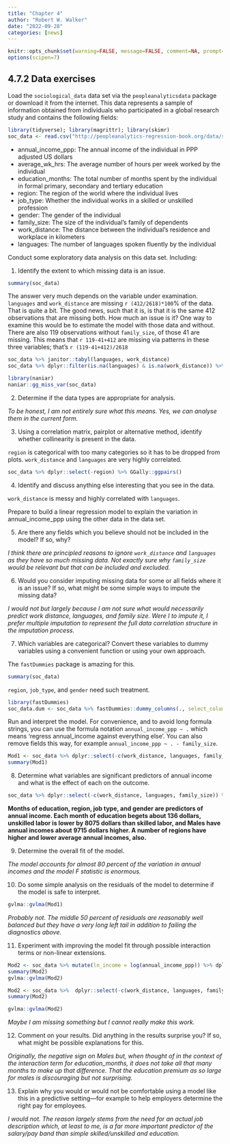 ```yaml
---
title: "Chapter 4"
author: "Robert W. Walker"
date: "2022-09-28"
categories: [news]
---
```



```r
knitr::opts_chunk$set(warning=FALSE, message=FALSE, comment=NA, prompt=FALSE, fig.height=6, fig.width=6.5, fig.retina = 3, dev = 'svg', dev.args = list(bg = "transparent"))
options(scipen=7)
```

## 4.7.2 Data exercises

Load the `sociological_data` data set via the `peopleanalyticsdata` package or download it from the internet. This data represents a sample of information obtained from individuals who participated in a global research study and contains the following fields:

```r
library(tidyverse); library(magrittr); library(skimr)
soc_data <- read.csv("http://peopleanalytics-regression-book.org/data/sociological_data.csv")
```

- annual_income_ppp: The annual income of the individual in PPP adjusted US dollars
- average_wk_hrs: The average number of hours per week worked by the individual
- education_months: The total number of months spent by the individual in formal primary, secondary and tertiary education
- region: The region of the world where the individual lives
- job_type: Whether the individual works in a skilled or unskilled profession
- gender: The gender of the individual
- family_size: The size of the individual’s family of dependents
- work_distance: The distance between the individual’s residence and workplace in kilometers
- languages: The number of languages spoken fluently by the individual

Conduct some exploratory data analysis on this data set. Including:

1. Identify the extent to which missing data is an issue.

```r
summary(soc_data)
```
The answer very much depends on the variable under examination.  `languages` and `work_distance` are missing `r (412/2618)*100`% of the data.  That is quite a bit.  The good news, such that it is, is that it is the same 412 observations that are missing both.  How much an issue is it?  One way to examine this would be to estimate the model with those data and without.  There are also 119 observations without `family_size`, of those 41 are missing.  This means that `r 119-41+412` are missing via patterns in these three variables; that's `r (119-41+412)/2618`

```r
soc_data %>% janitor::tabyl(languages, work_distance)
soc_data %>% dplyr::filter(is.na(languages) & is.na(work_distance)) %>% skim(family_size)
```

```r
library(naniar)
naniar::gg_miss_var(soc_data)
```


2. Determine if the data types are appropriate for analysis.

*To be honest, I am not entirely sure what this means.  Yes, we can analyse them in the current form.*

3. Using a correlation matrix, pairplot or alternative method, identify whether collinearity is present in the data.

`region` is categorical with too many categories so it has to be dropped from plots. `work_distance` and `languages` are very highly correlated.

```r
soc_data %>% dplyr::select(-region) %>% GGally::ggpairs()
```

4. Identify and discuss anything else interesting that you see in the data.

`work_distance` is messy and highly correlated with `languages`.

Prepare to build a linear regression model to explain the variation in annual_income_ppp using the other data in the data set.

5. Are there any fields which you believe should not be included in the model? If so, why?

*I think there are principled reasons to ignore `work_distance` and `languages` as they have so much missing data.  Not exactly sure why `family_size` would be relevant but that can be included and excluded.*

6. Would you consider imputing missing data for some or all fields where it is an issue? If so, what might be some simple ways to impute the missing data?

*I would not but largely because I am not sure what would necessarily predict work distance, languages, and family size.  Were I to impute it, I prefer multiple imputation to represent the full data correlation structure in the imputation process.*

7. Which variables are categorical? Convert these variables to dummy variables using a convenient function or using your own approach.

The `fastDummies` package is amazing for this.

```r
summary(soc_data)
```

`region`, `job_type`, and `gender` need such treatment.

```r
library(fastDummies)
soc_data.dum <- soc_data %>% fastDummies::dummy_columns(., select_columns = c("region","job_type","gender"))
```


Run and interpret the model. For convenience, and to avoid long formula strings, you can use the formula notation `annual_income_ppp ~ .` which means ‘regress annual_income against everything else’. You can also remove fields this way, for example `annual_income_ppp ~ . - family_size`.

```r
Mod1 <- soc_data %>% dplyr::select(-c(work_distance, languages, family_size)) %>% lm(annual_income_ppp ~ ., data=.)
summary(Mod1)
```


8. Determine what variables are significant predictors of annual income and what is the effect of each on the outcome.

```r
soc_data %>% dplyr::select(-c(work_distance, languages, family_size)) %>% lm(annual_income_ppp ~ ., data=.) %>% summary %$% coefficients %>% data.frame %>% filter(`Pr...t..` < 0.05)
```
**Months of education, region, job type, and gender are predictors of annual income.  Each month of education begets about 136 dollars, unskilled labor is lower by 8075 dollars than skilled labor, and Males have annual incomes about 9715 dollars higher.  A number of regions have higher and lower average annual incomes, also.**


9. Determine the overall fit of the model.

*The model accounts for almost 80 percent of the variation in annual incomes and the model $F$ statistic is enormous.*

10. Do some simple analysis on the residuals of the model to determine if the model is safe to interpret.

```r
gvlma::gvlma(Mod1)
```

*Probably not.  The middle 50 percent of residuals are reasonably well balanced but they have a very long left tail in addition to failing the diagnostics above.*

11. Experiment with improving the model fit through possible interaction terms or non-linear extensions.

```r
Mod2 <- soc_data %>% mutate(ln_income = log(annual_income_ppp)) %>% dplyr::select(-c(work_distance, languages, family_size,annual_income_ppp))  %>% lm(ln_income ~ ., data=.)
summary(Mod2)
gvlma::gvlma(Mod2)
```

```r
Mod2 <- soc_data %>%  dplyr::select(-c(work_distance, languages, family_size))  %>% lm(annual_income_ppp ~ region + job_type*average_wk_hrs+education_months+region+gender*education_months, data=.)
summary(Mod2)
```


```r
gvlma::gvlma(Mod2)
```

*Maybe I am missing something but I cannot really make this work.*

12. Comment on your results. Did anything in the results surprise you? If so, what might be possible explanations for this.

*Originally, the negative sign on Males but, when thought of in the context of the interaction term for education_months, it does not take all that many months to make up that difference.  That the education premium as so large for males is discouraging but not surprising.*

13. Explain why you would or would not be comfortable using a model like this in a predictive setting—for example to help employers determine the right pay for employees.

*I would not.  The reason largely stems from the need for an actual job description which, at least to me, is a far more important predictor of the salary/pay band than simple skilled/unskilled and education.*

